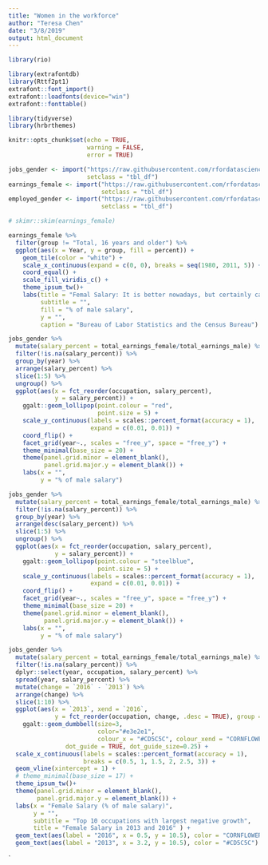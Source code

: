```yaml
---
title: "Women in the workforce"
author: "Teresa Chen"
date: "3/8/2019"
output: html_document
---
```


```r
library(rio)

library(extrafontdb)
library(Rttf2pt1)
extrafont::font_import()
extrafont::loadfonts(device="win")
extrafont::fonttable()

library(tidyverse)
library(hrbrthemes)

knitr::opts_chunk$set(echo = TRUE,
                      warning = FALSE,
                      error = TRUE)
```

```r

jobs_gender <- import("https://raw.githubusercontent.com/rfordatascience/tidytuesday/master/data/2019/2019-03-05/jobs_gender.csv", 
                      setclass = "tbl_df")
earnings_female <- import("https://raw.githubusercontent.com/rfordatascience/tidytuesday/master/data/2019/2019-03-05/earnings_female.csv",
                          setclass = "tbl_df") 
employed_gender <- import("https://raw.githubusercontent.com/rfordatascience/tidytuesday/master/data/2019/2019-03-05/employed_gender.csv",
                          setclass = "tbl_df") 

```


```r


# skimr::skim(earnings_female)

earnings_female %>% 
  filter(group != "Total, 16 years and older") %>% 
  ggplot(aes(x = Year, y = group, fill = percent)) +
    geom_tile(color = "white") +
    scale_x_continuous(expand = c(0, 0), breaks = seq(1980, 2011, 5)) +
    coord_equal() +
    scale_fill_viridis_c() +
    theme_ipsum_tw()+
    labs(title = "Femal Salary: It is better nowadays, but certainly can be better. ",
         subtitle = "",
         fill = "% of male salary",
         y = "",
         caption = "Bureau of Labor Statistics and the Census Bureau")
```

```r

jobs_gender %>% 
  mutate(salary_percent = total_earnings_female/total_earnings_male) %>% 
  filter(!is.na(salary_percent)) %>%
  group_by(year) %>% 
  arrange(salary_percent) %>% 
  slice(1:5) %>% 
  ungroup() %>% 
  ggplot(aes(x = fct_reorder(occupation, salary_percent), 
             y = salary_percent)) +
    ggalt::geom_lollipop(point.colour = "red",
                         point.size = 5) +
    scale_y_continuous(labels = scales::percent_format(accuracy = 1),
                       expand = c(0.01, 0.01)) +
    coord_flip() +
    facet_grid(year~., scales = "free_y", space = "free_y") +
    theme_minimal(base_size = 20) +
    theme(panel.grid.minor = element_blank(),
          panel.grid.major.y = element_blank()) +
    labs(x = "",
         y = "% of male salary")

```


```r

jobs_gender %>% 
  mutate(salary_percent = total_earnings_female/total_earnings_male) %>% 
  filter(!is.na(salary_percent)) %>%
  group_by(year) %>% 
  arrange(desc(salary_percent)) %>% 
  slice(1:5) %>% 
  ungroup() %>% 
  ggplot(aes(x = fct_reorder(occupation, salary_percent), 
             y = salary_percent)) +
    ggalt::geom_lollipop(point.colour = "steelblue",
                         point.size = 5) +
    scale_y_continuous(labels = scales::percent_format(accuracy = 1),
                       expand = c(0.01, 0.01)) +
    coord_flip() +
    facet_grid(year~., scales = "free_y", space = "free_y") +
    theme_minimal(base_size = 20) +
    theme(panel.grid.minor = element_blank(),
          panel.grid.major.y = element_blank()) +
    labs(x = "",
         y = "% of male salary")

```




```r

jobs_gender %>% 
  mutate(salary_percent = total_earnings_female/total_earnings_male) %>% 
  filter(!is.na(salary_percent)) %>%
  dplyr::select(year, occupation, salary_percent) %>% 
  spread(year, salary_percent) %>% 
  mutate(change = `2016` - `2013`) %>%
  arrange(change) %>% 
  slice(1:10) %>% 
  ggplot(aes(x = `2013`, xend = `2016`, 
             y = fct_reorder(occupation, change, .desc = TRUE), group = occupation)) +
    ggalt::geom_dumbbell(size=3, 
                         color="#e3e2e1", 
                         colour_x = "#CD5C5C", colour_xend = "CORNFLOWERBLUE",
                dot_guide = TRUE, dot_guide_size=0.25) +
  scale_x_continuous(labels = scales::percent_format(accuracy = 1),
                     breaks = c(0.5, 1, 1.5, 2, 2.5, 3)) +
  geom_vline(xintercept = 1) +
  # theme_minimal(base_size = 17) +
  theme_ipsum_tw()+
  theme(panel.grid.minor = element_blank(),
        panel.grid.major.y = element_blank()) +
  labs(x = "Female Salary (% of male salary)", 
       y = "",
       subtitle = "Top 10 occupations with largest negative growth",
       title = "Female Salary in 2013 and 2016" ) +
  geom_text(aes(label = "2016", x = 0.5, y = 10.5), color = "CORNFLOWERBLUE") +
  geom_text(aes(label = "2013", x = 3.2, y = 10.5), color = "#CD5C5C") 
```


`

